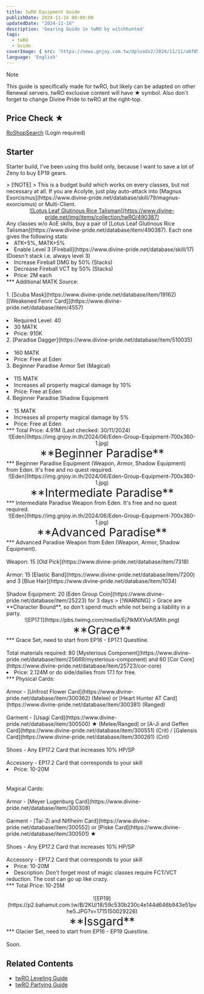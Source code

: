 ```yaml
---
title: twRO Equipment Guide
publishDate: 2024-11-16 08:00:00
updatedDate: "2024-11-16"
description: 'Gearing Guide in twRO by witchhunted'
tags:
  - twRO
  - Guide
coverImage: { src: 'https://news.gnjoy.com.tw/Uploads2/2024/11/11/a8f8524c9a4c4fdaaa566a89dd922dc3.gif', color: '#B4C6DA' }
language: 'English'
---
```



> [!NOTE]
> This guide is specifically made for twRO, but likely can be adapted on other Renewal servers.
> twRO exclusive content will have ★ symbol. Also don't forget to change Divine Pride to twRO at the right-top.

## Price Check ★

[RoShopSearch](https://event.gnjoy.com.tw/Ro/RoShopSearch) (Login required)

## Starter

Starter build, I've been using this build only, because I want to save a lot of Zeny to buy EP19 gears.

<div>
  <Collapse title="Budget Power Leveling (1-99) ★">
  > [!NOTE]
  > This is a budget build which works on every classes, but not necessary at all. If you are Acolyte, just play auto-attack into [Magnus Exorcismus](https://www.divine-pride.net/database/skill/79/magnus-exorcismus) or Multi-Client.

  <center><a href="https://www.divine-pride.net/database/item/490387" target="_blank" style="display: inline-block;">![Lotus Leaf Glutinous Rice Talisman](https://www.divine-pride.net/img/items/collection/twRO/490387)</a></center>
    <span style="padding: 0; margin: 0; list-style-position: inside;">Any classes w/o AoE skills, buy a pair of [Lotus Leaf Glutinous Rice Talisman](https://www.divine-pride.net/database/item/490387).
    Each one gives the following stats:</span>
    <ul style="padding: 0; margin: 0; list-style-position: inside;">
      <li style="padding: 0; margin: 0; list-style-position: inside;">
        <span>ATK+5%, MATK+5%</span>
      </li>
      <li style="padding: 0; margin: 0; list-style-position: inside;">
        <span>Enable Level 3 [Fireball](https://www.divine-pride.net/database/skill/17) (Doesn't stack i.e. always level 3)</span>
      </li>
      <li style="padding: 0; margin: 0; list-style-position: inside;">
        <span>Increase Fireball DMG by 50% (Stacks)</span>
      </li>
      <li style="padding: 0; margin: 0; list-style-position: inside;">
        <span>Decrease Fireball VCT by 50% (Stacks)</span>
      </li>
      <li style="padding: 0; margin: 0; list-style-position: inside;">
        <span>Price: 2M each</span>
      </li>
      ***
      <span style="padding: 0; margin: 0; list-style-position: inside;">Additional MATK Source:</span><br></br>
      <span>1. [Scuba Mask](https://www.divine-pride.net/database/item/19162) [[Weakened Fenrir Card]](https://www.divine-pride.net/database/item/4557)<br></br></span>
      <li style="padding: 0; margin: 0; list-style-position: inside;">
        <span>Required Level: 40</span>
      </li>
      <li style="padding: 0; margin: 0; list-style-position: inside;">
        <span>30 MATK</span>
      </li>
      <li style="padding: 0; margin: 0; list-style-position: inside;">
        <span>Price: 910K</span>
      </li>
      <span>2. [Paradise Dagger](https://www.divine-pride.net/database/item/510035)<br></br></span>
      <li style="padding: 0; margin: 0; list-style-position: inside;">
        <span>160 MATK</span>
      </li>
      <li style="padding: 0; margin: 0; list-style-position: inside;">
        <span>Price: Free at Eden</span>
      </li>
      <span>3. Beginner Paradise Armor Set (Magical)<br></br></span>
      <li style="padding: 0; margin: 0; list-style-position: inside;">
        <span>115 MATK</span>
      </li>
      <li style="padding: 0; margin: 0; list-style-position: inside;">
        <span>Increases all property magical damage by 10%</span>
      </li>
      <li style="padding: 0; margin: 0; list-style-position: inside;">
        <span>Price: Free at Eden</span>
      </li>
      <span>4. Beginner Paradise Shadow Equipment<br></br></span>
      <li style="padding: 0; margin: 0; list-style-position: inside;">
        <span>15 MATK</span>
      </li>
      <li style="padding: 0; margin: 0; list-style-position: inside;">
        <span>Increases all property magical damage by 5%</span>
      </li>
      <li style="padding: 0; margin: 0; list-style-position: inside;">
        <span>Price: Free at Eden</span>
      </li>
      ***
        <span>Total Price: 4.91M (Last checked: 30/11/2024)</span>
    </ul>
  </Collapse>
</div>

<Collapse title="Level 10">
<center>![Eden](https://img.gnjoy.in.th/2024/06/Eden-Group-Equipment-700x360-1.jpg)</center>
<center><span style="font-size: 30px">**Beginner Paradise**</span></center>
***
<span>Beginner Paradise Equipment (Weapon, Armor, Shadow Equipment) from Eden. It's free and no quest required.</span>
</Collapse>

<Collapse title="Level 45">
<center>![Eden](https://img.gnjoy.in.th/2024/06/Eden-Group-Equipment-700x360-1.jpg)</center>
<center><span style="font-size: 30px">**Intermediate Paradise**</span></center>
***
<span>Intermediate Paradise Weapon from Eden. It's free and no quest required.</span>
</Collapse>

<Collapse title="Level 100">
<center>![Eden](https://img.gnjoy.in.th/2024/06/Eden-Group-Equipment-700x360-1.jpg)</center>
<center><span style="font-size: 30px">**Advanced Paradise**</span></center>
***
<span>Advanced Paradise Weapon from Eden (Weapon, Armor, Shadow Equipment). 
<br></br>Weapon: 15 [Old Pick](https://www.divine-pride.net/database/item/7318)
<br></br>Armor: 15 [Elastic Band](https://www.divine-pride.net/database/item/7200) and 3 [Blue Hair](https://www.divine-pride.net/database/item/1034)
<br></br>Shadow Equipment: 20 [Eden Group Coin](https://www.divine-pride.net/database/item/25223) for 3 days</span>
</Collapse>

<Collapse title="Level 150">
> [!WARNING]
> Grace are **Character Bound**, so don't spend much while not being a liability in a party.

<center>![EP17.1](https://pbs.twimg.com/media/Ej7tkMXVoAI5Mih.png)</center>
<center><span style="font-size: 30px">**Grace**</span></center>
***
<span>Grace Set, need to start from EP16 - EP17.1 Questline.
<br></br>Total materials required: 80 [Mysterious Component](https://www.divine-pride.net/database/item/25669/mysterious-component) and 60 [Cor Core](https://www.divine-pride.net/database/item/25723/cor-core)</span>
    <ul style="padding: 0; margin: 0; list-style-position: inside;">
      <li style="padding: 0; margin: 0; list-style-position: inside;">
        <span>Price: 2.124M or do side/dailies from 17.1 for free.</span>
      </li>
    </ul>
***
<span>Physical Cards:
<br></br>Armor - [Unfrost Flower Card](https://www.divine-pride.net/database/item/300362) (Melee) or [Heart Hunter AT Card](https://www.divine-pride.net/database/item/300381) (Ranged)
<br></br>Garment - [Usagi Card](https://www.divine-pride.net/database/item/300500) ★ (Melee/Ranged) or [A-Ji and Geffen Card](https://www.divine-pride.net/database/item/300551) (Crit) / [Galensis Card](https://www.divine-pride.net/database/item/300261) (Crit)
<br></br>Shoes - Any EP17.2 Card that increases 10% HP/SP
<br></br>Accessory - EP17.2 Card that corresponds to your skill</span>
    <ul style="padding: 0; margin: 0; list-style-position: inside;">
      <li style="padding: 0; margin: 0; list-style-position: inside;">
        <span>Price: 10-20M</span>
      </li>
    </ul>
<span><br></br>Magical Cards:
<br></br>Armor - [Meyer Lugenburg Card](https://www.divine-pride.net/database/item/300308)
<br></br>Garment - [Tai-Zi and Niflheim Card](https://www.divine-pride.net/database/item/300552) or [Piske Card](https://www.divine-pride.net/database/item/300501) ★
<br></br>Shoes - Any EP17.2 Card that increases 10% HP/SP
<br></br>Accessory - EP17.2 Card that corresponds to your skill</span>
    <ul style="padding: 0; margin: 0; list-style-position: inside;">
      <li style="padding: 0; margin: 0; list-style-position: inside;">
        <span>Price: 10-20M</span>
      </li>
      <li style="padding: 0; margin: 0; list-style-position: inside;">
        <span>Description: Don't forget most of magic classes require FCT/VCT reduction. The cost can go up like crazy.</span>
      </li>
    </ul>
***
<span>Total Price: 10-25M</span><br></br>
</Collapse>

<Collapse title="Level 210">
<center>![EP19](https://p2.bahamut.com.tw/B/2KU/18/59c530b230c4e144d646b943e51pvhe5.JPG?v=1715150029226)</center>
<center><span style="font-size: 30px">**Issgard**</span></center>
***
<span>Glacier Set, need to start from EP16 - EP19 Questline.
<br></br>Soon.</span>
</Collapse>

## Related Contents

- [twRO Leveling Guide](twro_leveling_guide)
- [twRO Partying Guide](twro_partying_guide)